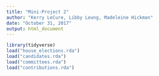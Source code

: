 ```yaml
---
title: "Mini-Project 2"
author: "Kerry LeCure, Libby Leung, Madeleine Hickman"
date: "October 31, 2017"
output: html_document
---
```


```r
library(tidyverse)
load("house_elections.rda")
load("candidates.rda")
load("committees.rda")
load("contributions.rda")
```
```r

```

